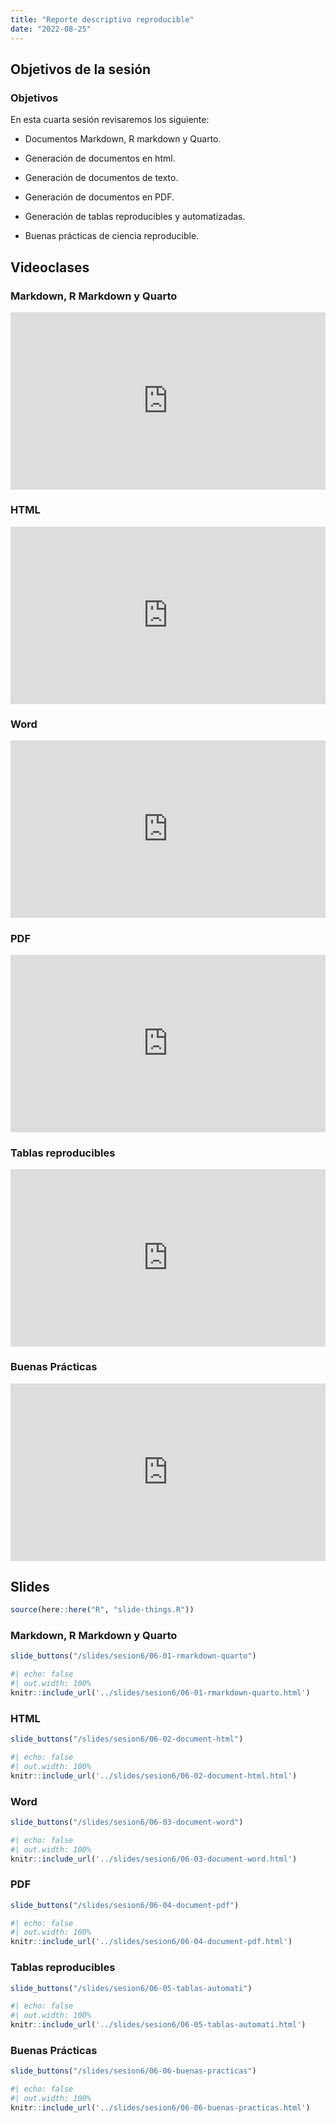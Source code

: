 ```yaml
---
title: "Reporte descriptivo reproducible"
date: "2022-08-25"
---
```


## Objetivos de la sesión

:::{.callout-note}

### Objetivos

En esta cuarta sesión revisaremos los siguiente:

- Documentos Markdown, R markdown y Quarto.

- Generación de documentos en html.

- Generación de documentos de texto.

- Generación de documentos en PDF.

- Generación de tablas reproducibles y automatizadas.

- Buenas prácticas de ciencia reproducible.

:::

## Videoclases

::: {.panel-tabset}

### Markdown, R Markdown y Quarto

<div style="padding:56.25% 0 0 0;position:relative;"><iframe src="https://player.vimeo.com/video/739682804?h=685cded25e&amp;badge=0&amp;autopause=0&amp;player_id=0&amp;app_id=58479" frameborder="0" allow="autoplay; fullscreen; picture-in-picture" allowfullscreen style="position:absolute;top:0;left:0;width:100%;height:100%;" title="New Recording - 15/8/2022, 11:01:57"></iframe></div><script src="https://player.vimeo.com/api/player.js"></script>

### HTML

<div style="padding:56.25% 0 0 0;position:relative;"><iframe src="https://player.vimeo.com/video/739682804?h=685cded25e&amp;badge=0&amp;autopause=0&amp;player_id=0&amp;app_id=58479" frameborder="0" allow="autoplay; fullscreen; picture-in-picture" allowfullscreen style="position:absolute;top:0;left:0;width:100%;height:100%;" title="New Recording - 15/8/2022, 11:01:57"></iframe></div><script src="https://player.vimeo.com/api/player.js"></script>

### Word

<div style="padding:56.25% 0 0 0;position:relative;"><iframe src="https://player.vimeo.com/video/739682804?h=685cded25e&amp;badge=0&amp;autopause=0&amp;player_id=0&amp;app_id=58479" frameborder="0" allow="autoplay; fullscreen; picture-in-picture" allowfullscreen style="position:absolute;top:0;left:0;width:100%;height:100%;" title="New Recording - 15/8/2022, 11:01:57"></iframe></div><script src="https://player.vimeo.com/api/player.js"></script>


### PDF

<div style="padding:56.25% 0 0 0;position:relative;"><iframe src="https://player.vimeo.com/video/739682804?h=685cded25e&amp;badge=0&amp;autopause=0&amp;player_id=0&amp;app_id=58479" frameborder="0" allow="autoplay; fullscreen; picture-in-picture" allowfullscreen style="position:absolute;top:0;left:0;width:100%;height:100%;" title="New Recording - 15/8/2022, 11:01:57"></iframe></div><script src="https://player.vimeo.com/api/player.js"></script>

### Tablas reproducibles

<div style="padding:56.25% 0 0 0;position:relative;"><iframe src="https://player.vimeo.com/video/739682804?h=685cded25e&amp;badge=0&amp;autopause=0&amp;player_id=0&amp;app_id=58479" frameborder="0" allow="autoplay; fullscreen; picture-in-picture" allowfullscreen style="position:absolute;top:0;left:0;width:100%;height:100%;" title="New Recording - 15/8/2022, 11:01:57"></iframe></div><script src="https://player.vimeo.com/api/player.js"></script>

### Buenas Prácticas

<div style="padding:56.25% 0 0 0;position:relative;"><iframe src="https://player.vimeo.com/video/739682804?h=685cded25e&amp;badge=0&amp;autopause=0&amp;player_id=0&amp;app_id=58479" frameborder="0" allow="autoplay; fullscreen; picture-in-picture" allowfullscreen style="position:absolute;top:0;left:0;width:100%;height:100%;" title="New Recording - 15/8/2022, 11:01:57"></iframe></div><script src="https://player.vimeo.com/api/player.js"></script>

:::

## Slides

```r
source(here::here("R", "slide-things.R"))
```

::: {.panel-tabset}

### Markdown, R Markdown y Quarto

```r
slide_buttons("/slides/sesion6/06-01-rmarkdown-quarto")
```

```r
#| echo: false
#| out.width: 100%
knitr::include_url('../slides/sesion6/06-01-rmarkdown-quarto.html')
```

### HTML

```r
slide_buttons("/slides/sesion6/06-02-document-html")
```

```r
#| echo: false
#| out.width: 100%
knitr::include_url('../slides/sesion6/06-02-document-html.html')
```

### Word

```r
slide_buttons("/slides/sesion6/06-03-document-word")
```

```r
#| echo: false
#| out.width: 100%
knitr::include_url('../slides/sesion6/06-03-document-word.html')
```

### PDF

```r
slide_buttons("/slides/sesion6/06-04-document-pdf")
```

```r
#| echo: false
#| out.width: 100%
knitr::include_url('../slides/sesion6/06-04-document-pdf.html')
```

### Tablas reproducibles

```r
slide_buttons("/slides/sesion6/06-05-tablas-automati")
```

```r
#| echo: false
#| out.width: 100%
knitr::include_url('../slides/sesion6/06-05-tablas-automati.html')
```

### Buenas Prácticas

```r
slide_buttons("/slides/sesion6/06-06-buenas-practicas")
```

```r
#| echo: false
#| out.width: 100%
knitr::include_url('../slides/sesion6/06-06-buenas-practicas.html')
```

:::
